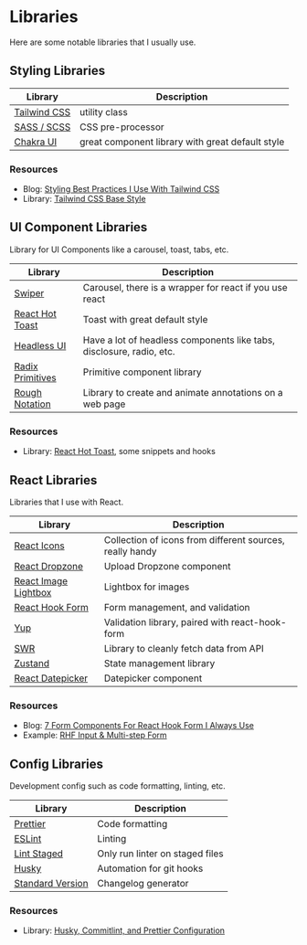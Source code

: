 # Libraries

Here are some notable libraries that I usually use.

## Styling Libraries

| Library                                               | Description                                      |
| ----------------------------------------------------- | ------------------------------------------------ |
| [Tailwind CSS](https://npmjs.com/package/tailwindcss) | utility class                                    |
| [SASS / SCSS](https://npmjs.com/package/sass)         | CSS pre-processor                                |
| [Chakra UI](https://npmjs.com/package/chakra-ui)      | great component library with great default style |

### Resources

- Blog: [Styling Best Practices I Use With Tailwind CSS](https://rab.al/blog/tailwindcss-best-practice)
- Library: [Tailwind CSS Base Style](https://rab.al/library/tailwindcss-basestyle)

## UI Component Libraries

Library for UI Components like a carousel, toast, tabs, etc.

| Library                                                                            | Description                                                          |
| ---------------------------------------------------------------------------------- | -------------------------------------------------------------------- |
| [Swiper](https://npmjs.com/package/swiper)                                         | Carousel, there is a wrapper for react if you use react              |
| [React Hot Toast](https://npmjs.com/package/react-hot-toast)                       | Toast with great default style                                       |
| [Headless UI](https://headlessui.dev/)                                             | Have a lot of headless components like tabs, disclosure, radio, etc. |
| [Radix Primitives](https://www.radix-ui.com/docs/primitives/overview/introduction) | Primitive component library                                          |
| [Rough Notation](https://roughnotation.com/)                                       | Library to create and animate annotations on a web page              |

### Resources

- Library: [React Hot Toast](https://rab.al/library/toast), some snippets and hooks

## React Libraries

Libraries that I use with React.

| Library                                                                    | Description                                              |
| -------------------------------------------------------------------------- | -------------------------------------------------------- |
| [React Icons](https://react-icons.github.io/react-icons/)                  | Collection of icons from different sources, really handy |
| [React Dropzone](https://www.npmjs.com/package/react-dropzone)             | Upload Dropzone component                                |
| [React Image Lightbox](https://www.npmjs.com/package/react-image-lightbox) | Lightbox for images                                      |
| [React Hook Form](https://react-hook-form.com/)                            | Form management, and validation                          |
| [Yup](https://www.npmjs.com/package/yup)                                   | Validation library, paired with react-hook-form          |
| [SWR](https://swr.vercel.app/)                                             | Library to cleanly fetch data from API                   |
| [Zustand](https://github.com/pmndrs/zustand)                               | State management library                                 |
| [React Datepicker](https://www.npmjs.com/package/react-datepicker)         | Datepicker component                                     |

### Resources

- Blog: [7 Form Components For React Hook Form I Always Use](https://rab.al/blog/rhf)
- Example: [RHF Input & Multi-step Form](https://rhf.clarence.link/)

## Config Libraries

Development config such as code formatting, linting, etc.

| Library                                                                        | Description                     |
| ------------------------------------------------------------------------------ | ------------------------------- |
| [Prettier](https://prettier.io/)                                               | Code formatting                 |
| [ESLint](https://eslint.org/)                                                  | Linting                         |
| [Lint Staged](https://github.com/okonet/lint-staged)                           | Only run linter on staged files |
| [Husky](https://github.com/typicode/husky)                                     | Automation for git hooks        |
| [Standard Version](https://github.com/conventional-changelog/standard-version) | Changelog generator             |

### Resources

- Library: [Husky, Commitlint, and Prettier Configuration](https://rab.al/library/husky-commitlint-prettier)
